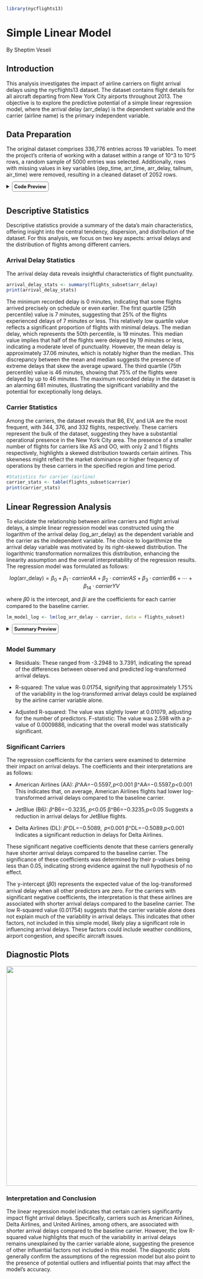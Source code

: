 ```{r libra, message=FALSE, warning=FALSE, include=FALSE}
library(nycflights13)
```

# Simple Linear Model

By Sheptim Veseli

## Introduction

This analysis investigates the impact of airline carriers on flight arrival delays using the nycflights13 dataset. The dataset contains flight details for all aircraft departing from New York City airports throughout 2013. The objective is to explore the predictive potential of a simple linear regression model, where the arrival delay (arr_delay) is the dependent variable and the carrier (airline name) is the primary independent variable.

## Data Preparation

The original dataset comprises 336,776 entries across 19 variables. To meet the project’s criteria of working with a dataset within a range of 10\^3 to 10\^5 rows, a random sample of 5000 entries was selected. Additionally, rows with missing values in key variables (dep_time, arr_time, arr_delay, tailnum, air_time) were removed, resulting in a cleaned dataset of 2052 rows.

<details>

`<summary><b style="font-size:90%; border: 1px solid gray; border-radius: 5px; padding: 5px;`{=html} `">`{=html}Code Preview </b>

</summary>

```{r}
# Set random seed to ensure reproducibility
set.seed(123)

# Randomly select 5000 row indices and use them to subset original data
selected_indices <- sample(1:nrow(flights), 5000, replace = FALSE)
flights_subset <- flights[selected_indices, ]

# Remove rows with missing values in key variables
flights_subset <- flights_subset[complete.cases(flights_subset$dep_time, flights_subset$arr_time, flights_subset$arr_delay, flights_subset$tailnum, flights_subset$air_time), ]

# Remove negative values from arrival delay time (arr_delay)
flights_subset <- flights_subset[flights_subset$arr_delay >= 0, ]

# Apply logarithmic transformation to arrival delay time (arr_delay)
flights_subset$log_arr_delay <- log(flights_subset$arr_delay + 1)
```

</details>

## Descriptive Statistics

Descriptive statistics provide a summary of the data's main characteristics, offering insight into the central tendency, dispersion, and distribution of the dataset. For this analysis, we focus on two key aspects: arrival delays and the distribution of flights among different carriers.

### Arrival Delay Statistics

The arrival delay data reveals insightful characteristics of flight punctuality.

```{r echo=FALSE, message=FALSE, warning=FALSE}
arrival_delay_stats <- summary(flights_subset$arr_delay)
print(arrival_delay_stats)
```

The minimum recorded delay is 0 minutes, indicating that some flights arrived precisely on schedule or even earlier. The first quartile (25th percentile) value is 7 minutes, suggesting that 25% of the flights experienced delays of 7 minutes or less. This relatively low quartile value reflects a significant proportion of flights with minimal delays. The median delay, which represents the 50th percentile, is 19 minutes. This median value implies that half of the flights were delayed by 19 minutes or less, indicating a moderate level of punctuality. However, the mean delay is approximately 37.06 minutes, which is notably higher than the median. This discrepancy between the mean and median suggests the presence of extreme delays that skew the average upward. The third quartile (75th percentile) value is 46 minutes, showing that 75% of the flights were delayed by up to 46 minutes. The maximum recorded delay in the dataset is an alarming 681 minutes, illustrating the significant variability and the potential for exceptionally long delays.

### Carrier Statistics

Among the carriers, the dataset reveals that B6, EV, and UA are the most frequent, with 344, 376, and 332 flights, respectively. These carriers represent the bulk of the dataset, suggesting they have a substantial operational presence in the New York City area. The presence of a smaller number of flights for carriers like AS and OO, with only 2 and 1 flights respectively, highlights a skewed distribution towards certain airlines. This skewness might reflect the market dominance or higher frequency of operations by these carriers in the specified region and time period.

```{r echo=FALSE, message=FALSE, warning=FALSE}
#Statistics for carrier (airline)
carrier_stats <- table(flights_subset$carrier)
print(carrier_stats)
```

## Linear Regression Analysis

To elucidate the relationship between airline carriers and flight arrival delays, a simple linear regression model was constructed using the logarithm of the arrival delay (log_arr_delay) as the dependent variable and the carrier as the independent variable. The choice to logarithmize the arrival delay variable was motivated by its right-skewed distribution. The logarithmic transformation normalizes this distribution, enhancing the linearity assumption and the overall interpretability of the regression results. The regression model was formulated as follows:

$$
log (\text{arr_delay}) = β_0 + β_1 ⋅ carrierAA + β_2 ⋅ carrierAS + β_3 ⋅ carrierB6 +⋯ + β_14 ⋅ carrier YV
$$

where 𝛽0 is the intercept, and 𝛽𝑖 are the coefficients for each carrier compared to the baseline carrier.

```{r}
lm_model_log <- lm(log_arr_delay ~ carrier, data = flights_subset)
```

<details>

`<summary><b style="font-size:90%; border: 1px solid gray; border-radius: 5px; padding: 5px;`{=html} `">`{=html}Summary Preview </b>

</summary>

```{r}
summary(lm_model_log)
```

</details>

### Model Summary

-   Residuals: These ranged from -3.2948 to 3.7391, indicating the spread of the differences between observed and predicted log-transformed arrival delays.

-   R-squared: The value was 0.01754, signifying that approximately 1.75% of the variability in the log-transformed arrival delays could be explained by the airline carrier variable alone.

-   Adjusted R-squared: The value was slightly lower at 0.01079, adjusting for the number of predictors. F-statistic: The value was 2.598 with a p-value of 0.0009886, indicating that the overall model was statistically significant.

### Significant Carriers

The regression coefficients for the carriers were examined to determine their impact on arrival delays. The coefficients and their interpretations are as follows:

-   American Airlines (AA): 𝛽\^AA=−0.5597, 𝑝\<0.001 β\^​AA=−0.5597,p\<0.001 This indicates that, on average, American Airlines flights had lower log-transformed arrival delays compared to the baseline carrier.

-   JetBlue (B6): 𝛽\^B6=−0.3235, 𝑝\<0.05 β\^​B6=−0.3235,p\<0.05 Suggests a reduction in arrival delays for JetBlue flights.

-   Delta Airlines (DL): 𝛽\^DL=−0.5089,  𝑝\<0.001 β\^DL=−0.5089,p\<0.001 Indicates a significant reduction in delays for Delta Airlines.

These significant negative coefficients denote that these carriers generally have shorter arrival delays compared to the baseline carrier. The significance of these coefficients was determined by their p-values being less than 0.05, indicating strong evidence against the null hypothesis of no effect.

The y-intercept (𝛽0) represents the expected value of the log-transformed arrival delay when all other predictors are zero. For the carriers with significant negative coefficients, the interpretation is that these airlines are associated with shorter arrival delays compared to the baseline carrier. The low R-squared value (0.01754) suggests that the carrier variable alone does not explain much of the variability in arrival delays. This indicates that other factors, not included in this simple model, likely play a significant role in influencing arrival delays. These factors could include weather conditions, airport congestion, and specific aircraft issues.

## Diagnostic Plots

![](Simple%20Linear%20Regression.png){width="581"}

### Interpretation and Conclusion

The linear regression model indicates that certain carriers significantly impact flight arrival delays. Specifically, carriers such as American Airlines, Delta Airlines, and United Airlines, among others, are associated with shorter arrival delays compared to the baseline carrier. However, the low R-squared value highlights that much of the variability in arrival delays remains unexplained by the carrier variable alone, suggesting the presence of other influential factors not included in this model. The diagnostic plots generally confirm the assumptions of the regression model but also point to the presence of potential outliers and influential points that may affect the model's accuracy.
